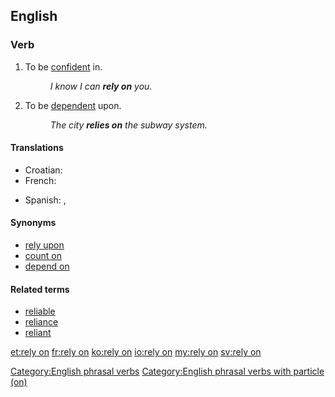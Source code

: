 ==English==

===Verb===
{{head|en|verb|head=to [[rely]] [[on]]}}

# To be [[confident]] in.
#: ''I know I can '''rely on''' you.''
# To be [[dependent]] upon.
#: ''The city '''relies on''' the subway system.''

====Translations====
{{trans-top|to be confident in}}
* Croatian: {{t|hr|osloniti se na}}
* French: {{t+|fr|se fier à}}
{{trans-mid}}
* Spanish: {{t|es|atenerse a}}, {{t|es|confiar en}}
{{trans-bottom}}

====Synonyms====
* [[rely upon]]
* [[count on]]
* [[depend on]]

====Related terms====
* [[reliable]]
* [[reliance]]
* [[reliant]]

[[Category:English phrasal verbs]]
[[Category:English phrasal verbs with particle (on)]]

[[et:rely on]]
[[fr:rely on]]
[[ko:rely on]]
[[io:rely on]]
[[my:rely on]]
[[sv:rely on]]